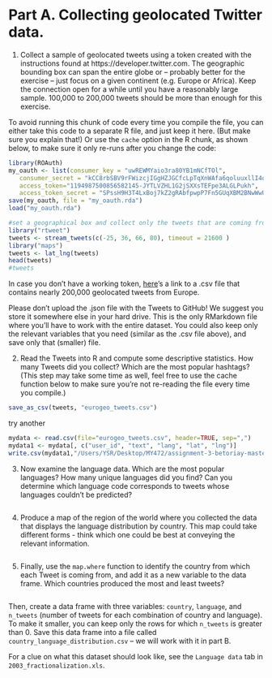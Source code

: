 # Part A. Collecting geolocated Twitter data.

1. Collect a sample of geolocated tweets using a token created with the instructions found at https://developer.twitter.com.  The geographic bounding box can span the entire globe or -- probably better for the exercise -- just focus on a given continent (e.g. Europe or Africa). Keep the connection open for a while until you have a reasonably large sample. 100,000 to 200,000 tweets should be more than enough for this exercise.

To avoid running this chunk of code every time you compile the file, you can either take this code to a separate R file, and just keep it here. (But make sure you explain that!) Or use the `cache` option in the R chunk, as shown below, to make sure it only re-runs after you change the code:

```r
library(ROAuth)
my_oauth <- list(consumer_key = "uwREWMYaio3ra80YB1mNCfTOl",
   consumer_secret = "kCC8rbSBV9rFWizcjIGgHZJGCfcLpTqXnWAfa6qoluuxllI4o6",
   access_token="1194987500856582145-JYTLVZHL1G2jSXXsTEFpe3ALGLPukh",
   access_token_secret = "SPssH9H3T4LxBoj7kZ2gRAbfpwpP7Fn5GUqXBM2BNwWwU")
save(my_oauth, file = "my_oauth.rda")
load("my_oauth.rda")

#set a geographical box and collect only the tweets that are coming from Europe
library("rtweet")
tweets <- stream_tweets(c(-25, 36, 66, 80), timeout = 21600 )
library("maps")
tweets <- lat_lng(tweets)
head(tweets)
#tweets
```

In case you don't have a working token, [here](https://www.dropbox.com/s/n7l84t6vj95ue9e/europe-tweets.csv?dl=0)'s a link to a .csv file that contains nearly 200,000 geolocated tweets from Europe.

Please don't upload the .json file with the Tweets to GitHub!  We suggest you store it somewhere else in your hard drive. This is the only RMarkdown file where you'll have to work with the entire dataset. You could also keep only the relevant variables that you need (similar as the .csv file above), and save only that (smaller) file.

2. Read the Tweets into R and compute some descriptive statistics. How many Tweets did you collect? Which are the most popular hashtags? (This step may take some time as well, feel free to use the cache function below to make sure you're not re-reading the file every time you compile.)

```r
save_as_csv(tweets, "eurogeo_tweets.csv")
```
try another
```r
mydata <- read.csv(file="eurogeo_tweets.csv", header=TRUE, sep=",")
mydata1 <- mydata[, c("user_id", "text", "lang", "lat", "lng")]
write.csv(mydata1,"/Users/YSR/Desktop/MY472/assignment-3-betoriay-master/myeu_tweet.csv", row.names = FALSE)
```

3. Now examine the language data. Which are the most popular languages? How many unique languages did you find? Can you determine which language code corresponds to tweets whose languages couldn't be predicted?

```r

```

4. Produce a map of the region of the world where you collected the data that displays the language distribution by country. This map could take different forms - think which one could be best at conveying the relevant information.

```r

```

5. Finally, use the `map.where` function to identify the country from which each Tweet is coming from, and add it as a new variable to the data frame. Which countries produced the most and least tweets? 

```r

```


Then, create a data frame with three variables: `country`, `language`, and `n_tweets` (number of tweets for each combination of country and language). To make it smaller, you can keep only the rows for which `n_tweets` is greater than 0. Save this data frame into a file called `country_language_distribution.csv` -- we will work with it in part B. 

For a clue on what this dataset should look like, see the `Language data` tab in `2003_fractionalization.xls`.

```r

```
